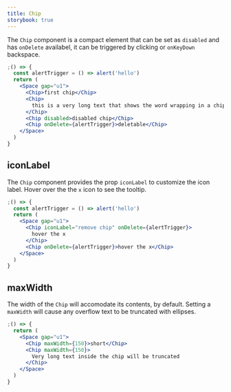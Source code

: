 ```yaml
---
title: Chip
storybook: true
---
```


The `Chip` component is a compact element that can be set as `disabled` and has `onDelete` availabel, it can be triggered by clicking or `onKeyDown` backspace.

```jsx
;() => {
  const alertTrigger = () => alert('hello')
  return (
    <Space gap="u1">
      <Chip>first chip</Chip>
      <Chip>
        this is a very long text that shows the word wrapping in a chip
      </Chip>
      <Chip disabled>disabled chip</Chip>
      <Chip onDelete={alertTrigger}>deletable</Chip>
    </Space>
  )
}
```

## iconLabel

The `Chip` component provides the prop `iconLabel` to customize the icon label. Hover over the the `x` icon to see the tooltip.

```jsx
;() => {
  const alertTrigger = () => alert('hello')
  return (
    <Space gap="u1">
      <Chip iconLabel="remove chip" onDelete={alertTrigger}>
        hover the x
      </Chip>
      <Chip onDelete={alertTrigger}>hover the x</Chip>
    </Space>
  )
}
```

## maxWidth

The width of the `Chip` will accomodate its contents, by default. Setting a `maxWidth` will cause any overflow text to be truncated with ellipses.

```jsx
;() => {
  return (
    <Space gap="u1">
      <Chip maxWidth={150}>short</Chip>
      <Chip maxWidth={150}>
        Very long text inside the chip will be truncated
      </Chip>
    </Space>
  )
}
```
